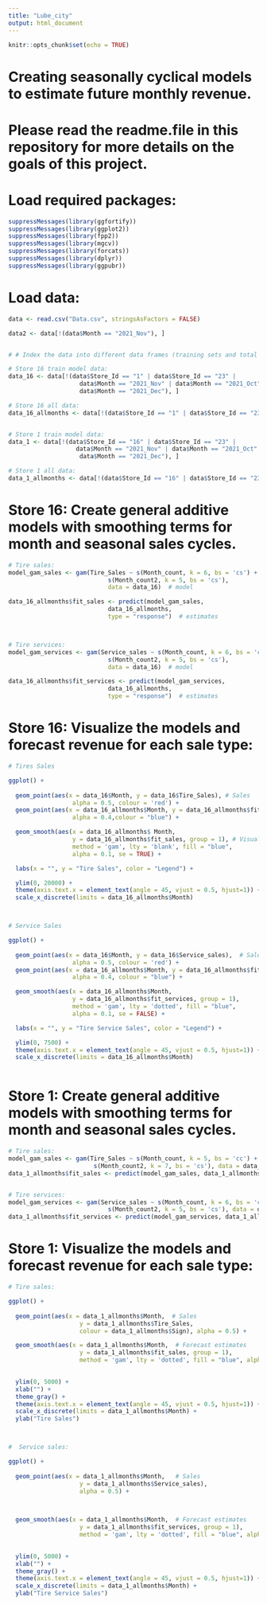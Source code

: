 ```yaml
---
title: "Lube_city"
output: html_document
---
```


```r
knitr::opts_chunk$set(echo = TRUE)
```

# Creating seasonally cyclical models to estimate future monthly revenue. 
# Please read the readme.file in this repository for more details on the goals of this project.



# Load required packages:
```r

suppressMessages(library(ggfortify))
suppressMessages(library(ggplot2))
suppressMessages(library(fpp2))
suppressMessages(library(mgcv))
suppressMessages(library(forcats))
suppressMessages(library(dplyr))
suppressMessages(library(ggpubr))

```


# Load data:
```r

data <- read.csv("Data.csv", stringsAsFactors = FALSE)

data2 <- data[!(data$Month == "2021_Nov"), ]


# # Index the data into different data frames (training sets and total sets). We want to train the a seasonally cyclical model(s) on the monthly sales revenue from Oct 2020 - Sept 2021. Using these models we can then forecast revenue estimates for the period of interest (more info in the readme file). 

# Store 16 train model data:
data_16 <- data[!(data$Store_Id == "1" | data$Store_Id == "23" | 
                    data$Month == "2021_Nov" | data$Month == "2021_Oct" | 
                    data$Month == "2021_Dec"), ]

# Store 16 all data:
data_16_allmonths <- data[!(data$Store_Id == "1" | data$Store_Id == "23"), ]


# Store 1 train model data:
data_1 <- data[!(data$Store_Id == "16" | data$Store_Id == "23" | 
                   data$Month == "2021_Nov" | data$Month == "2021_Oct"| 
                    data$Month == "2021_Dec"), ]

# Store 1 all data:
data_1_allmonths <- data[!(data$Store_Id == "16" | data$Store_Id == "23"), ]


```


# Store 16: Create general additive models with smoothing terms for month and seasonal sales cycles.
```r

# Tire sales: 
model_gam_sales <- gam(Tire_Sales ~ s(Month_count, k = 6, bs = 'cs') + 
                            s(Month_count2, k = 5, bs = 'cs'), 
                            data = data_16)  # model

data_16_allmonths$fit_sales <- predict(model_gam_sales, 
                            data_16_allmonths, 
                            type = "response")  # estimates



# Tire services: 
model_gam_services <- gam(Service_sales ~ s(Month_count, k = 6, bs = 'cs') + 
                            s(Month_count2, k = 5, bs = 'cs'), 
                            data = data_16)  # model

data_16_allmonths$fit_services <- predict(model_gam_services, 
                            data_16_allmonths, 
                            type = "response")  # estimates


```


# Store 16: Visualize the models and forecast revenue for each sale type:
```r

# Tires Sales

ggplot() +
  
  geom_point(aes(x = data_16$Month, y = data_16$Tire_Sales), # Sales
                  alpha = 0.5, colour = 'red') +
  geom_point(aes(x = data_16_allmonths$Month, y = data_16_allmonths$fit_sales), # Forecast sales
                  alpha = 0.4,colour = "blue") +

  geom_smooth(aes(x = data_16_allmonths$ Month, 
                  y = data_16_allmonths$fit_sales, group = 1), # Visualize the model
                  method = 'gam', lty = 'blank', fill = "blue", 
                  alpha = 0.1, se = TRUE) +

  labs(x = "", y = "Tire Sales", color = "Legend") +

  ylim(0, 20000) +
  theme(axis.text.x = element_text(angle = 45, vjust = 0.5, hjust=1)) +
  scale_x_discrete(limits = data_16_allmonths$Month) 



# Service Sales

ggplot() +
  
  geom_point(aes(x = data_16$Month, y = data_16$Service_sales),  # Sales
                  alpha = 0.5, colour = 'red') +
  geom_point(aes(x = data_16_allmonths$Month, y = data_16_allmonths$fit_services), # Forecast sales
                  alpha = 0.4, colour = "blue") +

  geom_smooth(aes(x = data_16_allmonths$Month,
                  y = data_16_allmonths$fit_services, group = 1), 
                  method = 'gam', lty = 'dotted', fill = "blue", 
                  alpha = 0.1, se = FALSE) +

  labs(x = "", y = "Tire Service Sales", color = "Legend") +

  ylim(0, 7500) +
  theme(axis.text.x = element_text(angle = 45, vjust = 0.5, hjust=1)) +
  scale_x_discrete(limits = data_16_allmonths$Month) 



```


# Store 1: Create general additive models with smoothing terms for month and seasonal sales cycles.
```r

# Tire sales:
model_gam_sales <- gam(Tire_Sales ~ s(Month_count, k = 5, bs = 'cc') +
                        s(Month_count2, k = 7, bs = 'cs'), data = data_1)  # model
data_1_allmonths$fit_sales <- predict(model_gam_sales, data_1_allmonths, type = "response")  # estimates


# Tire services:
model_gam_services <- gam(Service_sales ~ s(Month_count, k = 6, bs = 'cs') +
                            s(Month_count2, k = 5, bs = 'cs'), data = data_1)  # model
data_1_allmonths$fit_services <- predict(model_gam_services, data_1_allmonths, type = "response")  # estimates


```


# Store 1: Visualize the models and forecast revenue for each sale type:
```r

# Tire sales:

ggplot() +
  
  geom_point(aes(x = data_1_allmonths$Month,  # Sales
                    y = data_1_allmonths$Tire_Sales,
                    colour = data_1_allmonths$Sign), alpha = 0.5) +

  geom_smooth(aes(x = data_1_allmonths$Month,  # Forecast estimates
                    y = data_1_allmonths$fit_sales, group = 1), 
                    method = 'gam', lty = 'dotted', fill = "blue", alpha = 0.1) +

  
  ylim(0, 5000) +
  xlab("") +
  theme_gray() +
  theme(axis.text.x = element_text(angle = 45, vjust = 0.5, hjust=1)) +
  scale_x_discrete(limits = data_1_allmonths$Month) +
  ylab("Tire Sales")



#  Service sales:

ggplot() +
  
  geom_point(aes(x = data_1_allmonths$Month,   # Sales
                    y = data_1_allmonths$Service_sales), 
                    alpha = 0.5) +
  


  geom_smooth(aes(x = data_1_allmonths$Month,  # Forecast estimates
                    y = data_1_allmonths$fit_services, group = 1), 
                    method = 'gam', lty = 'dotted', fill = "blue", alpha = 0.1) +

  
  ylim(0, 5000) +
  xlab("") +
  theme_gray() +
  theme(axis.text.x = element_text(angle = 45, vjust = 0.5, hjust=1)) +
  scale_x_discrete(limits = data_1_allmonths$Month) +
  ylab("Tire Service Sales")



```






